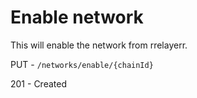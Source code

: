 # Enable network

This will enable the network from rrelayerr.

PUT - `/networks/enable/{chainId}`

201 - Created
